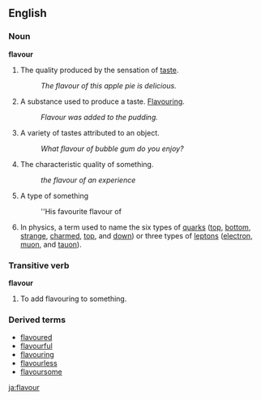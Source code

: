 ==English==
===Noun===
'''flavour'''

#The quality produced by the sensation of [[taste]].
#:''The flavour of this apple pie is delicious.''
#A substance used to produce a taste. [[Flavouring]].
#:''Flavour was added to the pudding.''
#A variety of tastes attributed to an object.
#:''What flavour of bubble gum do you enjoy?''
#The characteristic quality of something.
#:''the flavour of an experience''
#A type of something
#:''His favourite flavour of 
#In physics, a term used to name the six types of [[quark]]s ([[top]], [[bottom]], [[strange]], [[charm]]ed, [[top]], and [[down]]) or three types of [[lepton]]s ([[electron]], [[muon]], and [[tauon]]).

===Transitive verb===
'''flavour'''

#To add flavouring to something.
===Derived terms===
*[[flavoured]]
*[[flavourful]]
*[[flavouring]]
*[[flavourless]]
*[[flavoursome]]
[[ja:flavour]]